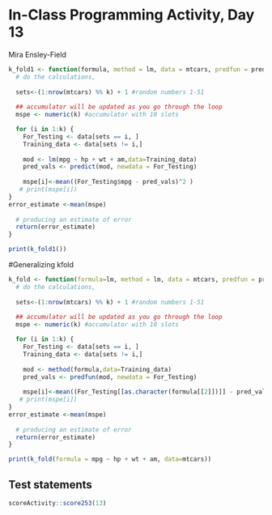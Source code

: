 # In-Class Programming Activity, Day 13

Mira Ensley-Field

```r
k_fold1 <- function(formula, method = lm, data = mtcars, predfun = predict, k = 10) {
  # do the calculations, 
  
  sets<-(1:nrow(mtcars) %% k) + 1 #random numbers 1-51
  
  ## accumulator will be updated as you go through the loop
  mspe <- numeric(k) #accumulator with 10 slots

  for (i in 1:k) {     
    For_Testing <- data[sets == i, ]
    Training_data <- data[sets != i,]
    
    mod <- lm(mpg ~ hp + wt + am,data=Training_data)
    pred_vals <- predict(mod, newdata = For_Testing)
    
    mspe[i]<-mean((For_Testing$mpg - pred_vals)^2 )
   # print(mspe[i])
}
error_estimate <-mean(mspe)
  
  # producing an estimate of error
  return(error_estimate)
}

print(k_fold1())
```

#Generalizing kfold

```r
k_fold <- function(formula=lm, method = lm, data = mtcars, predfun = predict, k = 10) {
  # do the calculations, 
  
  sets<-(1:nrow(mtcars) %% k) + 1 #random numbers 1-51
  
  ## accumulator will be updated as you go through the loop
  mspe <- numeric(k) #accumulator with 10 slots

  for (i in 1:k) {     
    For_Testing <- data[sets == i, ]
    Training_data <- data[sets != i,]
    
    mod <- method(formula,data=Training_data)
    pred_vals <- predfun(mod, newdata = For_Testing)
    
    mspe[i]<-mean((For_Testing[[as.character(formula[[2]])]] - pred_vals)^2 )
   # print(mspe[i])
}
error_estimate <-mean(mspe)
  
  # producing an estimate of error
  return(error_estimate)
}

print(k_fold(formula = mpg ~ hp + wt + am, data=mtcars))
```



## Test statements

```r
scoreActivity::score253(13)
```